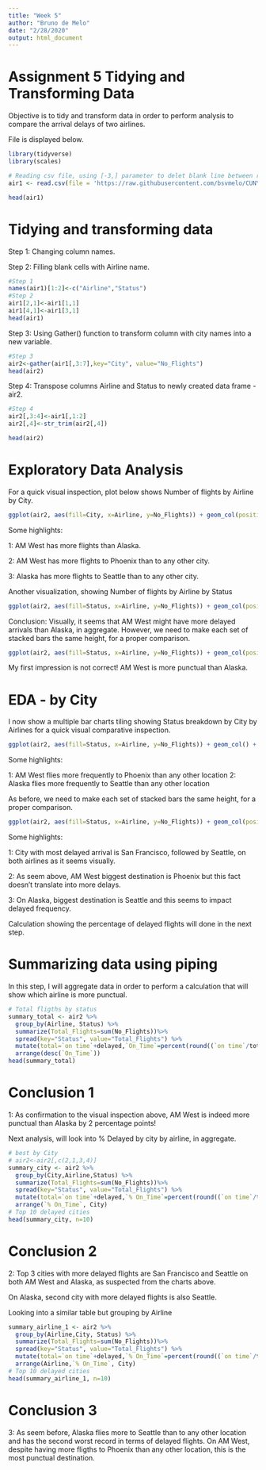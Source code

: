 ```yaml
---
title: "Week 5"
author: "Bruno de Melo"
date: "2/28/2020"
output: html_document
---
```


# Assignment 5 Tidying and Transforming Data

Objective is to tidy and transform data in order to perform analysis to compare the arrival delays of two airlines.

File is displayed below.


```r

library(tidyverse)
library(scales)

# Reading csv file, using [-3,] parameter to delet blank line between rows with data
air1 <- read.csv(file = 'https://raw.githubusercontent.com/bsvmelo/CUNY/master/airline_data.csv')[-3,]

head(air1)

```
# Tidying and transforming data

Step 1: Changing column names.

Step 2: Filling blank cells with Airline name.
```r
#Step 1
names(air1)[1:2]<-c("Airline","Status")
#Step 2
air1[2,1]<-air1[1,1]
air1[4,1]<-air1[3,1]
head(air1)
```
Step 3: Using Gather() function to transform column with city names into a new variable. 
```r
#Step 3
air2<-gather(air1[,3:7],key="City", value="No_Flights")
head(air2)
```
Step 4: Transpose columns Airline and Status to newly created data frame - air2.

```r
#Step 4
air2[,3:4]<-air1[,1:2]
air2[,4]<-str_trim(air2[,4])

head(air2)

```

# Exploratory Data Analysis

For a quick visual inspection, plot below shows Number of flights by Airline by City. 


```r
ggplot(air2, aes(fill=City, x=Airline, y=No_Flights)) + geom_col(position="stack") + ylab("Number of Flights")
```

Some highlights:

1: AM West has more flights than Alaska.

2: AM West has more flights to Phoenix than to any other city.

3: Alaska has more flights to Seattle than to any other city.


Another visualization, showing Number of flights by Airline by Status
```r
ggplot(air2, aes(fill=Status, x=Airline, y=No_Flights)) + geom_col(position="stack") + ylab("Number of Flights")

```

Conclusion:
Visually, it seems that AM West might have more delayed arrivals than Alaska, in aggregate. However, we need to make each set of stacked bars the same height, for a proper comparison.

```r
ggplot(air2, aes(fill=Status, x=Airline, y=No_Flights)) + geom_col(position="fill") + ylab("Number of Flights")
```


My first impression is not correct! AM West is more punctual than Alaska.


# EDA - by City


I now show a multiple bar charts tiling showing Status breakdown by City by Airlines for a quick visual comparative inspection. 

```r
ggplot(air2, aes(fill=Status, x=Airline, y=No_Flights)) + geom_col() + ggtitle("Status by City") + facet_wrap(~City)

```

Some highlights:

1: AM West flies more frequently to Phoenix than any other location
2: Alaska flies more frequently to Seattle than any other location

As before, we need to make each set of stacked bars the same height, for a proper comparison.

```r
ggplot(air2, aes(fill=Status, x=Airline, y=No_Flights)) + geom_col(position="fill") + ggtitle("Status by City") + facet_wrap(~City)

```

Some highlights:

1: City with most delayed arrival is San Francisco, followed by Seattle, on both airlines as it seems visually.

2: As seem above, AM West biggest destination is Phoenix but this fact doesn't translate into more delays. 

3: On Alaska, biggest destination is Seattle and this seems to impact delayed frequency.

Calculation showing the percentage of delayed flights will done in the next step. 


# Summarizing data using piping

In this step, I will aggregate data in order to perform a calculation that will show which airline is more punctual.

```r
# Total fligths by status
summary_total <- air2 %>%
  group_by(Airline, Status) %>%
  summarize(Total_Flights=sum(No_Flights))%>%
  spread(key="Status", value="Total_Flights") %>%
  mutate(total=`on time`+delayed,`On_Time`=percent(round((`on time`/total),2)),`Delayed`=percent(round((delayed/total),2))) %>%
  arrange(desc(`On_Time`))
head(summary_total)
```
# Conclusion 1

1: As confirmation to the visual inspection above, AM West is indeed more punctual than Alaska by 2 percentage points!

Next analysis, will look into % Delayed by city by airline, in aggregate.
```r
# best by City
# air2<-air2[,c(2,1,3,4)]
summary_city <- air2 %>%
  group_by(City,Airline,Status) %>%
  summarize(Total_Flights=sum(No_Flights))%>%
  spread(key="Status", value="Total_Flights") %>%
  mutate(total=`on time`+delayed,`% On_Time`=percent(round((`on time`/total),2)),`% Delayed`=percent(round((delayed/total),2))) %>%
  arrange(`% On_Time`, City)
# Top 10 delayed cities
head(summary_city, n=10)
```
# Conclusion 2

2: Top 3 cities with more delayed flights are San Francisco and Seattle on both AM West and Alaska, as suspected from the charts above.

On Alaska, second city with more delayed flights is also Seattle.


Looking into a similar table but grouping by Airline

```r
summary_airline_1 <- air2 %>%
  group_by(Airline,City, Status) %>%
  summarize(Total_Flights=sum(No_Flights))%>%
  spread(key="Status", value="Total_Flights") %>%
  mutate(total=`on time`+delayed,`% On_Time`=percent(round((`on time`/total),2)),`% Delayed`=percent(round((delayed/total),2))) %>%
  arrange(Airline,`% On_Time`, City)
# Top 10 delayed cities
head(summary_airline_1, n=10)
```
# Conclusion 3

3: As seem before, Alaska flies more to Seattle than to any other location and has the second worst record in terms of delayed flights.
On AM West, despite having more fligths to Phoenix than any other location, this is the most punctual destination.


